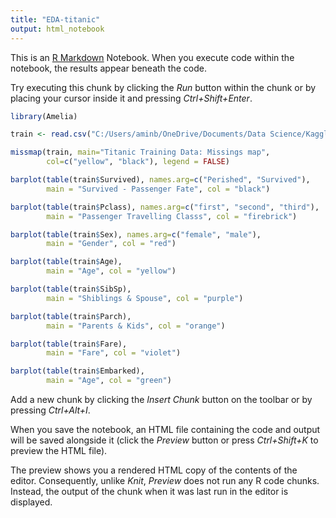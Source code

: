 ---
title: "EDA-titanic"
output: html_notebook
---

This is an [R Markdown](http://rmarkdown.rstudio.com) Notebook. When you execute code within the notebook, the results appear beneath the code. 

Try executing this chunk by clicking the *Run* button within the chunk or by placing your cursor inside it and pressing *Ctrl+Shift+Enter*. 

```{r}
library(Amelia)
```


```{r}
train <- read.csv("C:/Users/aminb/OneDrive/Documents/Data Science/Kaggle/Titanic/data/train.csv")
```

```{r}
missmap(train, main="Titanic Training Data: Missings map",
        col=c("yellow", "black"), legend = FALSE)

```
```{r}
barplot(table(train$Survived), names.arg=c("Perished", "Survived"),
        main = "Survived - Passenger Fate", col = "black")
```
```{r}
barplot(table(train$Pclass), names.arg=c("first", "second", "third"),
        main = "Passenger Travelling Classs", col = "firebrick")

```
```{r}
barplot(table(train$Sex), names.arg=c("female", "male"),
        main = "Gender", col = "red")
```
```{r}
barplot(table(train$Age),
        main = "Age", col = "yellow")
```
```{r}
barplot(table(train$SibSp),
        main = "Shiblings & Spouse", col = "purple")

```
```{r}
barplot(table(train$Parch),
        main = "Parents & Kids", col = "orange")

```
```{r}
barplot(table(train$Fare),
        main = "Fare", col = "violet")
```


```{r}
barplot(table(train$Embarked),
        main = "Age", col = "green")

```


Add a new chunk by clicking the *Insert Chunk* button on the toolbar or by pressing *Ctrl+Alt+I*.

When you save the notebook, an HTML file containing the code and output will be saved alongside it (click the *Preview* button or press *Ctrl+Shift+K* to preview the HTML file).

The preview shows you a rendered HTML copy of the contents of the editor. Consequently, unlike *Knit*, *Preview* does not run any R code chunks. Instead, the output of the chunk when it was last run in the editor is displayed.
